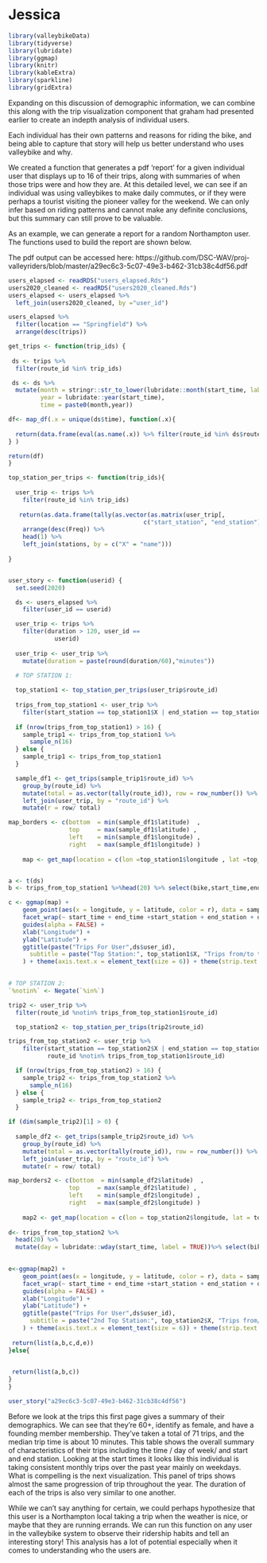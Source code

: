 # Jessica

```r
library(valleybikeData)
library(tidyverse)
library(lubridate)
library(ggmap)
library(knitr)
library(kableExtra)
library(sparkline)
library(gridExtra)
```

Expanding on this discussion of demographic information, we can combine this along with the trip visualization component that graham had presented earlier to create an indepth analysis of individual users. 


Each individual has their own patterns and reasons for riding the bike, and being able to capture that story will help us better understand who uses valleybike and why.

We created a function that generates a pdf 'report' for a given individual user that displays up to 16 of their trips, along with summaries of when those trips were and how they are. At this detailed level, we can see if an individual was using valleybikes to make daily commutes, or if they were perhaps a tourist visiting the pioneer valley for the weekend. We can only infer based on riding patterns and cannot make any definite conclusions, but this summary can still prove to be valuable. 


As an example, we can generate a report for a random Northampton user. The functions used to build the report are shown below. 

The pdf output can be accessed here: https://github.com/DSC-WAV/proj-valleyriders/blob/master/a29ec6c3-5c07-49e3-b462-31cb38c4df56.pdf
```r
users_elapsed <- readRDS("users_elapsed.Rds")
users2020_cleaned <- readRDS("users2020_cleaned.Rds")
users_elapsed <- users_elapsed %>%
  left_join(users2020_cleaned, by ="user_id")

users_elapsed %>%
  filter(location == "Springfield") %>%
  arrange(desc(trips))
```

```r


get_trips <- function(trip_ids) {
  
 ds <- trips %>%
  filter(route_id %in% trip_ids)

 ds <- ds %>% 
  mutate(month = stringr::str_to_lower(lubridate::month(start_time, label =TRUE, abbr = FALSE)),
         year = lubridate::year(start_time),
         time = paste0(month,year))

df<- map_df(.x = unique(ds$time), function(.x){
  
  return(data.frame(eval(as.name(.x)) %>% filter(route_id %in% ds$route_id )))
} )

return(df)
}


```

```r


top_station_per_trips <- function(trip_ids){
  
  user_trip <- trips %>%
    filter(route_id %in% trip_ids)
  
   return(as.data.frame(tally(as.vector(as.matrix(user_trip[, 
                                      c("start_station", "end_station")])))) %>%
    arrange(desc(Freq)) %>%
    head(1) %>%
    left_join(stations, by = c("X" = "name")))
  
}



```


```r

user_story <- function(userid) {
  set.seed(2020)

  ds <- users_elapsed %>%
    filter(user_id == userid)

  user_trip <- trips %>%
    filter(duration > 120, user_id == 
             userid)
  
  user_trip <- user_trip %>%
    mutate(duration = paste(round(duration/60),"minutes"))

  # TOP STATION 1:
  
  top_station1 <- top_station_per_trips(user_trip$route_id)
  
  trips_from_top_station1 <- user_trip %>%
    filter(start_station == top_station1$X | end_station == top_station1$X)
  
  if (nrow(trips_from_top_station1) > 16) {
    sample_trip1 <- trips_from_top_station1 %>%
      sample_n(16)
  } else {
    sample_trip1 <- trips_from_top_station1
  }

  sample_df1 <- get_trips(sample_trip1$route_id) %>%
    group_by(route_id) %>%
    mutate(total = as.vector(tally(route_id)), row = row_number()) %>%
    left_join(user_trip, by = "route_id") %>%
    mutate(r = row/ total)

map_borders <- c(bottom  = min(sample_df1$latitude)  , 
                 top     = max(sample_df1$latitude) ,
                 left    = min(sample_df1$longitude) ,
                 right   = max(sample_df1$longitude) )
  
    map <- get_map(location = c(lon =top_station1$longitude , lat =top_station1$latitude ), source = "stamen", zoom = 14)


a <- t(ds)
b <- trips_from_top_station1 %>%head(20) %>% select(bike,start_time,end_time,start_station,end_station, duration) %>% mutate(day = lubridate::wday(start_time, label = TRUE))

c <- ggmap(map) +
    geom_point(aes(x = longitude, y = latitude, color = r), data = sample_df1, size = .5) +
    facet_wrap(~ start_time + end_time +start_station + end_station + duration, labeller= label_both) +
    guides(alpha = FALSE) +
    xlab("Longitude") +
    ylab("Latitude") +
    ggtitle(paste("Trips For User",ds$user_id),
      subtitle = paste("Top Station:", top_station1$X, "Trips from/to this station: ", top_station1$Freq)
    ) + theme(axis.text.x = element_text(size = 6)) + theme(strip.text.x = element_text(size = 6))+ scale_color_gradient(breaks = c(0.2,.8), labels = c("Beginning", "End"), name = "Trip Progression") 

  
# TOP STATION 2:
`%notin%` <- Negate(`%in%`)

trip2 <- user_trip %>% 
  filter(route_id %notin% trips_from_top_station1$route_id) 

  top_station2 <- top_station_per_trips(trip2$route_id)

trips_from_top_station2 <- user_trip %>%
    filter(start_station == top_station2$X | end_station == top_station2$X,
           route_id %notin% trips_from_top_station1$route_id)

  if (nrow(trips_from_top_station2) > 16) {
    sample_trip2 <- trips_from_top_station2 %>%
      sample_n(16)
  } else {
    sample_trip2 <- trips_from_top_station2
  }

if (dim(sample_trip2)[1] > 0) {
  
  sample_df2 <- get_trips(sample_trip2$route_id) %>%
    group_by(route_id) %>%
    mutate(total = as.vector(tally(route_id)), row = row_number()) %>%
    left_join(user_trip, by = "route_id") %>%
    mutate(r = row/ total)

map_borders2 <- c(bottom  = min(sample_df2$latitude)  , 
                 top     = max(sample_df2$latitude) ,
                 left    = min(sample_df2$longitude) ,
                 right   = max(sample_df2$longitude) )
  
    map2 <- get_map(location = c(lon = top_station2$longitude, lat = top_station2$latitude), source = "stamen", zoom = 14)
    
d<- trips_from_top_station2 %>%
  head(20) %>% 
  mutate(day = lubridate::wday(start_time, label = TRUE))%>% select(bike,start_time,end_time,start_station,duration, end_station, day)
  

e<-ggmap(map2) +
    geom_point(aes(x = longitude, y = latitude, color = r), data = sample_df2, size = .5) +
    facet_wrap(~ start_time + end_time +start_station + end_station + duration , labeller= label_both) +
    guides(alpha = FALSE) +
    xlab("Longitude") +
    ylab("Latitude") +
    ggtitle(paste("Trips For User",ds$user_id),
      subtitle = paste("2nd Top Station:", top_station2$X, "Trips from/to this station: ", top_station2$Freq)
    ) + theme(axis.text.x = element_text(size = 6)) + theme(strip.text.x = element_text(size = 6))+ scale_color_gradient(breaks = c(0.2,.8), labels = c("Beginning", "End"), name = "Trip Progression")
    
 return(list(a,b,c,d,e))
}else{

  
 return(list(a,b,c))
}
}
```

```r
user_story("a29ec6c3-5c07-49e3-b462-31cb38c4df56")
```


 Before we look at the trips this first page gives a summary of their demographics. We can see that they’re 60+, identify as female, and have a founding member membership. They’ve taken a total of 71 trips, and the median trip time is about 10 minutes. This table shows the overall summary of characteristics of their trips including the time / day of week/ and start and end station. Looking at the start times it looks like this individual is taking consistent monthly trips over the past year mainly on weekdays. What is compelling is the next visualization. This panel of trips shows almost the same progression of trip throughout the year. The duration of each of the trips is also very similar to one another.

While we can’t say anything for certain, we could perhaps hypothesize that this user is a Northampton local taking a trip when the weather is nice, or maybe that they are running errands. We can run this function on any user in the valleybike system to observe their ridership habits and tell an interesting story! This analysis has a lot of potential especially when it comes to understanding who the users are. 
